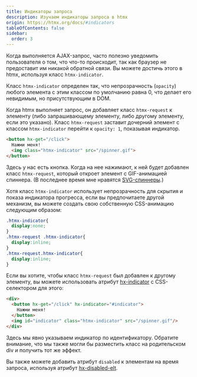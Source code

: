 ```yaml
---
title: Индикаторы запроса
description: Изучаем индикаторы запроса в htmx
origin: https://htmx.org/docs/#indicators
tableOfContents: false
sidebar:
  order: 3
---
```


Когда выполняется AJAX-запрос, часто полезно уведомить пользователя о том, что что-то происходит, так как браузер не предоставит им никакой обратной связи. Вы можете достичь этого в htmx, используя класс `htmx-indicator`.

Класс `htmx-indicator` определен так, что непрозрачность (`opacity`) любого элемента с этим классом по умолчанию равна 0, что делает его невидимым, но присутствующим в DOM.

Когда htmx выполняет запрос, он добавляет класс `htmx-request` к элементу (либо запрашивающему элементу, либо другому элементу, если это указано). Класс `htmx-request` заставит дочерний элемент с классом `htmx-indicator` перейти к `opacity: 1`, показывая индикатор.

```html wrap
<button hx-get="/click">
  Нажми меня!
  <img class="htmx-indicator" src="/spinner.gif">
</button>
```

Здесь у нас есть кнопка. Когда на нее нажимают, к ней будет добавлен класс `htmx-request`, который откроет элемент с GIF-анимацией спиннера. (В последнее время мне нравятся [SVG-спиннеры](http://samherbert.net/svg-loaders/).)

Хотя класс `htmx-indicator` использует непрозрачность для скрытия и показа индикатора прогресса, если вы предпочитаете другой механизм, вы можете создать свою собственную CSS-анимацию следующим образом:

```css
.htmx-indicator{
  display:none;
}
.htmx-request .htmx-indicator{
  display:inline;
}
.htmx-request.htmx-indicator{
  display:inline;
}
```

Если вы хотите, чтобы класс `htmx-request` был добавлен к другому элементу, вы можете использовать атрибут [hx-indicator](/attributes/hx-indicator) с CSS-селектором для этого:

```html wrap
<div>
  <button hx-get="/click" hx-indicator="#indicator">
    Нажми меня!
  </button>
  <img id="indicator" class="htmx-indicator" src="/spinner.gif"/>
</div>
```

Здесь мы явно указываем индикатор по идентификатору. Обратите внимание, что мы также могли бы разместить класс на родительском div и получить тот же эффект.

Вы также можете добавить атрибут `disabled` к элементам на время запроса, используя атрибут [hx-disabled-elt](/attributes/hx-disabled-elt).

